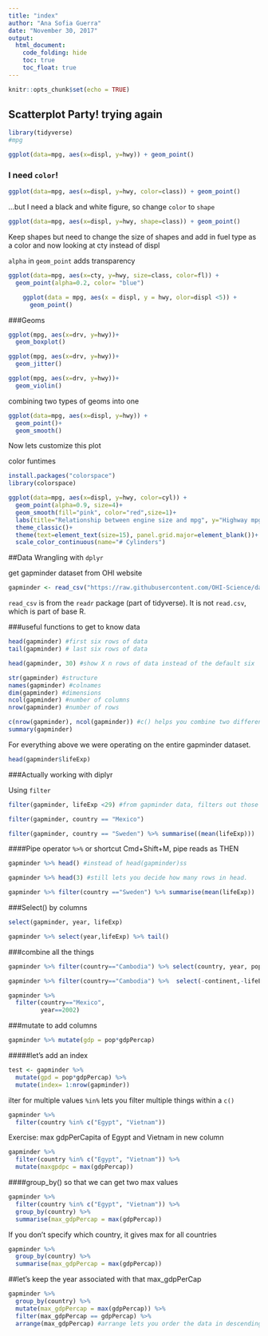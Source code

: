 ```yaml
---
title: "index"
author: "Ana Sofia Guerra"
date: "November 30, 2017"
output: 
  html_document:
    code_folding: hide
    toc: true
    toc_float: true
---
```


```r
knitr::opts_chunk$set(echo = TRUE)
```

## Scatterplot Party! trying again

```r
library(tidyverse)
#mpg
```

```r
ggplot(data=mpg, aes(x=displ, y=hwy)) + geom_point()
```

### I need `color`!

```r
ggplot(data=mpg, aes(x=displ, y=hwy, color=class)) + geom_point()
```

...but I need a black and white figure, so change `color` to `shape`

```r
ggplot(data=mpg, aes(x=displ, y=hwy, shape=class)) + geom_point()
```

Keep shapes but need to change the size of shapes and add in fuel type as a color and now looking at cty instead of displ

`alpha` in `geom_point` adds transparency 

```r
ggplot(data=mpg, aes(x=cty, y=hwy, size=class, color=fl)) + 
  geom_point(alpha=0.2, color= "blue")
```



```r
    ggplot(data = mpg, aes(x = displ, y = hwy, olor=displ <5)) + 
      geom_point()
```

###Geoms

```r
ggplot(mpg, aes(x=drv, y=hwy))+
  geom_boxplot()
```

```r
ggplot(mpg, aes(x=drv, y=hwy))+
  geom_jitter()
```
```r
ggplot(mpg, aes(x=drv, y=hwy))+
  geom_violin()
```


combining two types of geoms into one
```r
ggplot(data=mpg, aes(x=displ, y=hwy)) + 
  geom_point()+
  geom_smooth()
```
Now lets customize this plot

color funtimes

```r
install.packages("colorspace")
library(colorspace)
```

```r
ggplot(data=mpg, aes(x=displ, y=hwy, color=cyl)) + 
  geom_point(alpha=0.9, size=4)+
  geom_smooth(fill="pink", color="red",size=1)+
  labs(title="Relationship between engine size and mpg", y="Highway mpg", x="Enginge displacement (liters)")+
  theme_classic()+
  theme(text=element_text(size=15), panel.grid.major=element_blank())+
  scale_color_continuous(name="# Cylinders")
```
##Data Wrangling with `dplyr`

get gapminder dataset from OHI website

```r
gapminder <- read_csv("https://raw.githubusercontent.com/OHI-Science/data-science-training/master/data/gapminder.csv")
```

`read_csv` is from the `readr` package (part of tidyverse). It is not `read.csv`, which is part of base R. 

###useful functions to get to know data

```r
head(gapminder) #first six rows of data
tail(gapminder) # last six rows of data

head(gapminder, 30) #show X n rows of data instead of the default six

str(gapminder) #structure
names(gapminder) #colnames
dim(gapminder) #dimensions
ncol(gapminder) #number of columns
nrow(gapminder) #number of rows

c(nrow(gapminder), ncol(gapminder)) #c() helps you combine two different functions
summary(gapminder)
```

For everything above we were operating on the entire gapminder dataset. 

```r
head(gapminder$lifeExp)
```

###Actually working with diplyr 

Using `filter`
```r
filter(gapminder, lifeExp <29) #from gapminder data, filters out those where life expectancy is less than 29

filter(gapminder, country == "Mexico")

filter(gapminder, country == "Sweden") %>% summarise((mean(lifeExp)))

```

####Pipe operator `%>%` or shortcut Cmd+Shift+M, pipe reads as THEN

```r
gapminder %>% head() #instead of head(gapminder)ss

gapminder %>% head(3) #still lets you decide how many rows in head. 

gapminder %>% filter(country =="Sweden") %>% summarise(mean(lifeExp))
```

###Select() by columns
```r
select(gapminder, year, lifeExp)

gapminder %>% select(year,lifeExp) %>% tail()
```

###combine all the things


```r
gapminder %>% filter(country=="Cambodia") %>% select(country, year, pop, gdpPercap)

gapminder %>% filter(country=="Cambodia") %>%  select(-continent,-lifeExp) #exclude/deselect rather than select for specific columns

gapminder %>% 
  filter(country=="Mexico", 
         year==2002)
```

###mutate to add columns

```r
gapminder %>% mutate(gdp = pop*gdpPercap)
```
#####let's add an index

```r
test <- gapminder %>% 
  mutate(gpd = pop*gdpPercap) %>% 
  mutate(index= 1:nrow(gapminder)) 
```

ilter for multiple values
`%in%` lets you filter multiple things within a `c()`

```r
gapminder %>% 
  filter(country %in% c("Egypt", "Vietnam")) 
```

Exercise: max gdpPerCapita of Egypt and Vietnam in new column 

```r
gapminder %>%
  filter(country %in% c("Egypt", "Vietnam")) %>%
  mutate(maxgpdpc = max(gdpPercap))
```

####group_by() so that we can get two max values

```r
gapminder %>% 
  filter(country %in% c("Egypt", "Vietnam")) %>% 
  group_by(country) %>% 
  summarise(max_gdpPercap = max(gdpPercap))
```
If you don't specify which country, it gives max for all countries
```r
gapminder %>% 
  group_by(country) %>% 
  summarise(max_gdpPercap = max(gdpPercap))
```

##let's keep the year associated with that max_gdpPerCap

```r
gapminder %>% 
  group_by(country) %>% 
  mutate(max_gdpPercap = max(gdpPercap)) %>% 
  filter(max_gdpPercap == gdpPercap) %>% 
  arrange(max_gdpPercap) #arrange lets you order the data in descending order. 
```

